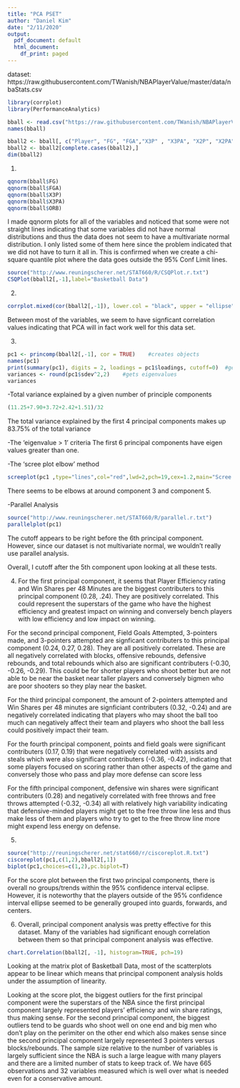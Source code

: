 ```yaml
---
title: "PCA PSET"
author: "Daniel Kim"
date: "2/11/2020"
output:
  pdf_document: default
  html_document:
    df_print: paged
---
```

dataset: https://raw.githubusercontent.com/TWanish/NBAPlayerValue/master/data/nbaStats.csv

```r
library(corrplot)	
library(PerformanceAnalytics)	
```

```r
bball <- read.csv("https://raw.githubusercontent.com/TWanish/NBAPlayerValue/master/data/nbaStats.csv", header = T)
names(bball)
```
	
```r
bball2 <- bball[, c("Player", "FG", "FGA","X3P" , "X3PA", "X2P", "X2PA", "FT","FTA","FT.","ORB","DRB","TRB","AST", "STL","BLK", "TOV", "PF" , "PTS" ,"ORtg", "DRtg", "PER", "TS.","FTr" ,"USG.","OWS" ,"DWS" , "WS" , "WS.48" ,"OBPM", "DBPM", "BPM", "VORP")]
bball2 <- bball2[complete.cases(bball2),]
dim(bball2)
```

1) 
```r
qqnorm(bball$FG)
qqnorm(bball$FGA)
qqnorm(bball$X3P)
qqnorm(bball$X3PA)
qqnorm(bball$ORB)
```

I made qqnorm plots for all of the variables and noticed that some were not straight lines indicating that some variables did not have normal distributions and thus the data does not seem to have a multivariate normal distribution. I only listed some of them here since the problem indicated that we did not have to turn it all in. This is confirmed when we create a chi-square quantile plot where the data goes outside the 95% Conf Limit lines.

```r
source("http://www.reuningscherer.net/STAT660/R/CSQPlot.r.txt")
CSQPlot(bball2[,-1],label="Basketball Data")	
```

2)

```r
corrplot.mixed(cor(bball2[,-1]), lower.col = "black", upper = "ellipse", tl.col = "black", number.cex = .7, order = "hclust", tl.pos = "lt", tl.cex = .7)	
```

Between most of the variables, we seem to have signficant correlation values indicating that PCA will in fact work well for this data set.

3)
```r
pc1 <- princomp(bball2[,-1], cor = TRUE)	#creates objects
names(pc1)
print(summary(pc1), digits = 2, loadings = pc1$loadings, cutoff=0)	#gets eigenvalues
variances <- round(pc1$sdev^2,2)	#gets eigenvalues
variances 
```
	
-Total variance explained by a given number of principle components
```r
(11.25+7.90+3.72+2.42+1.51)/32
```
The total variance explained by the first 4 principal components makes up 83.75% of the total variance


-The ‘eigenvalue > 1’ criteria
The first 6 principal components have eigen values greater than one.

-The ‘scree plot elbow’ method 
```r
screeplot(pc1 ,type="lines",col="red",lwd=2,pch=19,cex=1.2,main="Scree Plot of Raw BBALL Data")	
```
There seems to be elbows at around component 3 and component 5.
	
-Parallel Analysis
```r
source("http://www.reuningscherer.net/STAT660/R/parallel.r.txt")	
parallelplot(pc1)	
```

The cutoff appears to be right before the 6th principal component. However, since our dataset is not multivariate normal, we wouldn't really use parallel analysis.

Overall, I cutoff after the 5th component upon looking at all these tests.

4) For the first principal component, it seems that Player Efficiency rating and Win Shares per 48 Minutes are the biggest contributers to this principal component (0.28, .24). They are positively correlated. This could represent the superstars of the game who have the highest efficiency and greatest impact on winning and conversely bench players with low efficiency and low impact on winning.

For the second principal component, Field Goals Attempted, 3-pointers made, and 3-pointers attempted are signficant contributers to this principal component (0.24, 0.27, 0.28). They are all positively correlated. These are all negatively correlated with blocks, offensive rebounds, defensive rebounds, and total rebounds which also are significant contributers (-0.30, -0.26, -0.29). This could be for shorter players who shoot better but are not able to be near the basket near taller players and conversely bigmen who are poor shooters so they play near the basket.

For the third principal component, the amount of 2-pointers attempted and Win Shares per 48 minutes are signficiant contributers (0.32, -0.24) and are negatively correlated indicating that players who may shoot the ball too much can negatively affect their team and players who shoot the ball less could positively impact their team.

For the fourth principal component, points and field goals were significant contributers (0.17, 0.19) that were negatively correlated with assists and steals which were also significant contributers (-0.36, -0.42), indicating that some players focused on scoring rather than other aspects of the game and conversely those who pass and play more defense can score less

For the fifth principal component, defensive win shares were significant contributers (0.28) and negatively correlated with free throws and free throws attempted (-0.32, -0.34) all with relatively high variability indicating that defensive-minded players might get to the free throw line less and thus make less of them and players who try to get to the free throw line more might expend less energy on defense.

5)
```r
source("http://reuningscherer.net/stat660/r/ciscoreplot.R.txt")	
ciscoreplot(pc1,c(1,2),bball2[,1])	
biplot(pc1,choices=c(1,2),pc.biplot=T)	
```

For the score plot between the first two principal components, there is overall no groups/trends within the 95% confidence interval eclipse. However, it is noteworthy that the players outside of the 95% confidence interval ellipse seemed to be generally grouped into guards, forwards, and centers.
	
6) Overall, principal component analysis was pretty effective for this dataset. Many of the variables had significant enough correlation between them so that principal component analysis was effective. 

```r
chart.Correlation(bball2[, -1], histogram=TRUE, pch=19)
```

Looking at the matrix plot of Basketball Data, most of the scatterplots appear to be linear which means that principal component analysis holds under the assumption of linearity.

Looking at the score plot, the biggest outliers for the first principal component were the superstars of the NBA since the first principal component largely represented players' efficiency and win share ratings, thus making sense. For the second principal component, the biggest outliers tend to be guards who shoot well on one end and big men who don't play on the perimiter on the other end which also makes sense since the second principal component largely represented 3 pointers versus blocks/rebounds. The sample size relative to the number of variables is largely sufficient since the NBA is such a large league with many players and there are a limited number of stats to keep track of. We have 665 observations and 32 variables measured which is well over what is needed even for a conservative amount.
